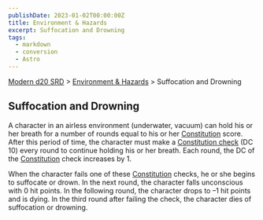 ```yaml
---
publishDate: 2023-01-02T00:00:00Z
title: Environment & Hazards
excerpt: Suffocation and Drowning
tags:
  - markdown
  - conversion
  - Astro
---
```


[Modern d20 SRD](/#modernD20) > [Environment & Hazards](modern-d20-srd-environment-hazards-index) > Suffocation and Drowning

## Suffocation and Drowning

A character in an airless environment (underwater, vacuum) can hold his or her
breath for a number of rounds equal to his or her
[Constitution](modern-d20-srd-basics-ability-scores) score. After this period
of time, the character must make a [Constitution check](modern-d20-srd-basics-ability-scores) (DC 10) every round to continue holding his or her breath.
Each round, the DC of the [Constitution](modern-d20-srd-basics-ability-scores)
check increases by 1.

When the character fails one of these [Constitution](modern-d20-srd-basics-ability-scores) checks, he or she begins to suffocate or drown. In the next
round, the character falls unconscious with 0 hit points. In the following
round, the character drops to –1 hit points and is dying. In the third round
after failing the check, the character dies of suffocation or drowning.

